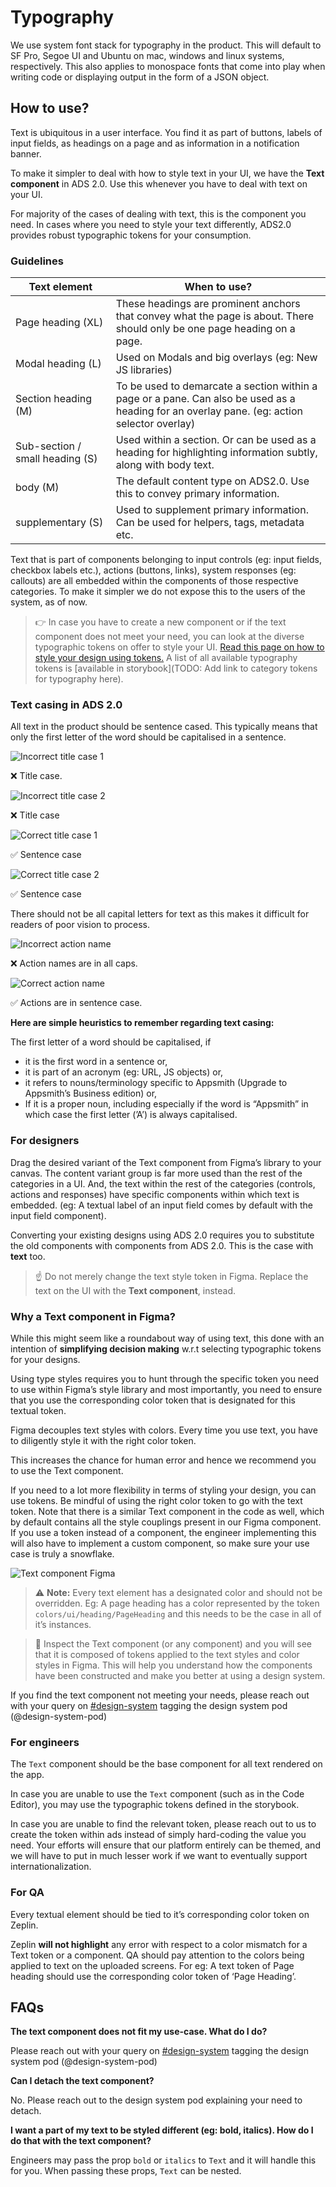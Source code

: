 
<Meta title="Typography" />

# Typography

We use system font stack for typography in the product. This will default to SF Pro, Segoe UI and Ubuntu on mac, windows and linux systems, respectively. This also applies to monospace fonts that come into play when writing code or displaying output in the form of a JSON object.

[//]: # (TODO: image of sans-serif font stack >> image of monospace font stack)

## How to use?

Text is ubiquitous in a user interface. You find it as part of buttons, labels of input fields, as headings on a page and as information in a notification banner.

To make it simpler to deal with how to style text in your UI, we have the **Text component** in ADS 2.0. Use this whenever you have to deal with text on your UI.

For majority of the cases of dealing with text, this is the component you need. In cases where you need to style your text differently, ADS2.0 provides robust typographic tokens for your consumption.

### Guidelines

| Text element | When to use? |
| --- | --- |
| Page heading (XL) | These headings are prominent anchors that convey what the page is about. There should only be one page heading on a page. |
| Modal heading (L) | Used on Modals and big overlays (eg: New JS libraries) |
| Section heading (M) | To be used to demarcate a section within a page or a pane. Can also be used as a heading for an overlay pane. (eg: action selector overlay) |
| Sub-section / small heading (S) | Used within a section. Or can be used as a heading for highlighting information subtly, along with body text. |
| body (M) | The default content type on ADS2.0. Use this to convey primary information. |
| supplementary (S) | Used to supplement primary information. Can be used for helpers, tags, metadata etc. |

Text that is part of components belonging to input controls (eg: input fields, checkbox labels etc.), actions (buttons, links), system responses (eg: callouts) are all embedded within the  components of those respective categories. To make it simpler we do not expose this to the users of the system, as of now.

>  👉 In case you have to create a new component or if the text component does not meet your need, you can look at the diverse typographic tokens on offer to style your UI.
  [Read this page on how to style your design using tokens.](https://design-system.appsmith.com/?path=/docs/design-tokens--documentation#how-to-style-using-design-tokens) A list of all available typography tokens is [available in storybook](TODO: Add link to category tokens for typography here).

### Text casing in ADS 2.0

[//]: # (TODO: Column layout)

All text in the product should be sentence cased. This typically means that only the first letter of the word should be capitalised in a sentence.

![Incorrect title case 1](./docs/incorrect-title-case-1.png)

❌ Title case.

![Incorrect title case 2](./docs/incorrect-title-case-2.png)

❌ Title case

![Correct title case 1](./docs/correct-title-case-1.png)

✅ Sentence case

![Correct title case 2](./docs/correct-title-case-2.png)

✅ Sentence case

There should not be all capital letters for text as this makes it difficult for readers of poor vision to process.

![Incorrect action name](./docs/incorrect-action-names.png)

❌ Action names are in all caps.

![Correct action name](./docs/correct-action-names.png)

✅ Actions are in sentence case.

**Here are simple heuristics to remember regarding text casing:**

The first letter of a word should be capitalised, if

- it is the first word in a sentence or,
- it is part of an acronym (eg: URL, JS objects) or,
- it refers to nouns/terminology specific to Appsmith (Upgrade to Appsmith’s Business edition) or,
- If it is a proper noun, including especially if the word is “Appsmith” in which case the first letter (’A’) is always capitalised.

### For designers

Drag the desired variant of the Text component from Figma’s library to your canvas.  The content variant group is far more used than the rest of the categories in a UI. And, the text within the rest of the categories (controls, actions and responses) have specific components within which text is embedded. (eg: A textual label of an input field comes by default with the input field component).

Converting your existing designs using ADS 2.0 requires you to substitute the old components with components from ADS 2.0. This is the case with **text** too.

>  ☝ Do not merely change the text style token in Figma. Replace the text on the UI with the **Text component**, instead.

[//]: # ( TODO: Column layout )
### Why a Text component in Figma?

While this might seem like a roundabout way of using text, this done with an intention of **simplifying decision making** w.r.t selecting typographic tokens for your designs.

Using type styles requires you to hunt through the specific token you need to use within Figma’s style library and most importantly, you need to ensure that you use the corresponding color token that is designated for this textual token.

Figma decouples text styles with colors. Every time you use text, you have to diligently style it with the right color token.

This increases the chance for human error and hence we recommend you to use the Text component.

If you need to a lot more flexibility in terms of styling your design, you can use tokens. Be mindful of using the right color token to go with the text token. Note that there is a similar Text component in the code as well, which by default contains all the style couplings present in our Figma component. If you use a token instead of a component, the engineer implementing this will also have to implement a custom component, so make sure your use case is truly a snowflake.

![Text component Figma](./docs/text-component-figma.png)

>  ⚠️ **Note:** Every text element has a designated color and should not be overridden. Eg: A page heading has a color represented by the token `colors/ui/heading/PageHeading` and this needs to be the case in all of it’s instances.

>  🔎 Inspect the Text component (or any component) and you will see that it is composed of tokens applied to the text styles and color styles in Figma. This will help you understand how the components have been constructed and make you better at using a design system.

If you find the text component not meeting your needs, please reach out with your query on [#design-system](https://theappsmith.slack.com/archives/C0293DVQACW) tagging the design system pod (@design-system-pod)

### For engineers

The `Text` component should be the base component for all text rendered on the app.

In case you are unable to use the `Text` component (such as in the Code Editor), you may use the typographic tokens defined in the storybook.

In case you are unable to find the relevant token, please reach out to us to create the token within ads instead of simply hard-coding the value you need. Your efforts will ensure that our platform entirely can be themed, and we will have to put in much lesser work if we want to eventually support internationalization.

### For QA

Every textual element should be tied to it’s corresponding color token on Zeplin.

Zeplin **will not highlight** any error with respect to a color mismatch for a Text token or a component. QA should pay attention to the colors being applied to text on the uploaded screens. For eg: A text token of Page heading should use the corresponding color token of ‘Page Heading’.

## FAQs

**The text component does not fit my use-case. What do I do?**

Please reach out with your query on [#design-system](https://theappsmith.slack.com/archives/C0293DVQACW) tagging the design system pod (@design-system-pod)

**Can I detach the text component?**

No. Please reach out to the design system pod explaining your need to detach.

**I want a part of my text to be styled different (eg: bold, italics). How do I do that with the text component?**

Engineers may pass the prop `bold` or `italics` to `Text` and it will handle this for you. When passing these props, `Text` can be nested.

